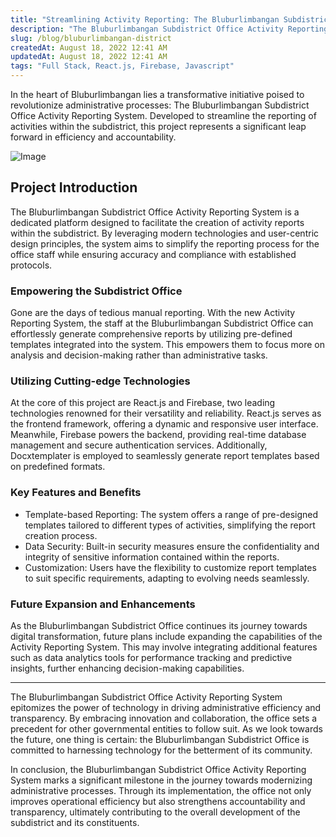 ```yaml
---
title: "Streamlining Activity Reporting: The Bluburlimbangan Subdistrict Office Project"
description: "The Bluburlimbangan Subdistrict Office Activity Reporting System is a dedicated platform designed to facilitate the creation of activity reports within the subdistrict. By leveraging modern technologies and user-centric design principles, the system aims to simplify the reporting process for the office staff while ensuring accuracy and compliance with established protocols."
slug: /blog/bluburlimbangan-district
createdAt: August 18, 2022 12:41 AM
updatedAt: August 18, 2022 12:41 AM
tags: "Full Stack, React.js, Firebase, Javascript"
---
```


In the heart of Bluburlimbangan lies a transformative initiative poised to revolutionize administrative processes: The Bluburlimbangan Subdistrict Office Activity Reporting System. Developed to streamline the reporting of activities within the subdistrict, this project represents a significant leap forward in efficiency and accountability.

<Image
  src="https://lh3.googleusercontent.com/d/138I5HRUArMmST3PkKxk1XjhLykyNgFGa=s2000"
  alt="Image"
  className="object-cover rounded-md overflow-hidden"
  width={2000}
  height={2500}
/>

## Project Introduction

The Bluburlimbangan Subdistrict Office Activity Reporting System is a dedicated platform designed to facilitate the creation of activity reports within the subdistrict. By leveraging modern technologies and user-centric design principles, the system aims to simplify the reporting process for the office staff while ensuring accuracy and compliance with established protocols.

### Empowering the Subdistrict Office

Gone are the days of tedious manual reporting. With the new Activity Reporting System, the staff at the Bluburlimbangan Subdistrict Office can effortlessly generate comprehensive reports by utilizing pre-defined templates integrated into the system. This empowers them to focus more on analysis and decision-making rather than administrative tasks.

### Utilizing Cutting-edge Technologies

At the core of this project are React.js and Firebase, two leading technologies renowned for their versatility and reliability. React.js serves as the frontend framework, offering a dynamic and responsive user interface. Meanwhile, Firebase powers the backend, providing real-time database management and secure authentication services. Additionally, Docxtemplater is employed to seamlessly generate report templates based on predefined formats.

### Key Features and Benefits

- Template-based Reporting: The system offers a range of pre-designed templates tailored to different types of activities, simplifying the report creation process.
- Data Security: Built-in security measures ensure the confidentiality and integrity of sensitive information contained within the reports.
- Customization: Users have the flexibility to customize report templates to suit specific requirements, adapting to evolving needs seamlessly.

### Future Expansion and Enhancements

As the Bluburlimbangan Subdistrict Office continues its journey towards digital transformation, future plans include expanding the capabilities of the Activity Reporting System. This may involve integrating additional features such as data analytics tools for performance tracking and predictive insights, further enhancing decision-making capabilities.

---

The Bluburlimbangan Subdistrict Office Activity Reporting System epitomizes the power of technology in driving administrative efficiency and transparency. By embracing innovation and collaboration, the office sets a precedent for other governmental entities to follow suit. As we look towards the future, one thing is certain: the Bluburlimbangan Subdistrict Office is committed to harnessing technology for the betterment of its community.

In conclusion, the Bluburlimbangan Subdistrict Office Activity Reporting System marks a significant milestone in the journey towards modernizing administrative processes. Through its implementation, the office not only improves operational efficiency but also strengthens accountability and transparency, ultimately contributing to the overall development of the subdistrict and its constituents.
